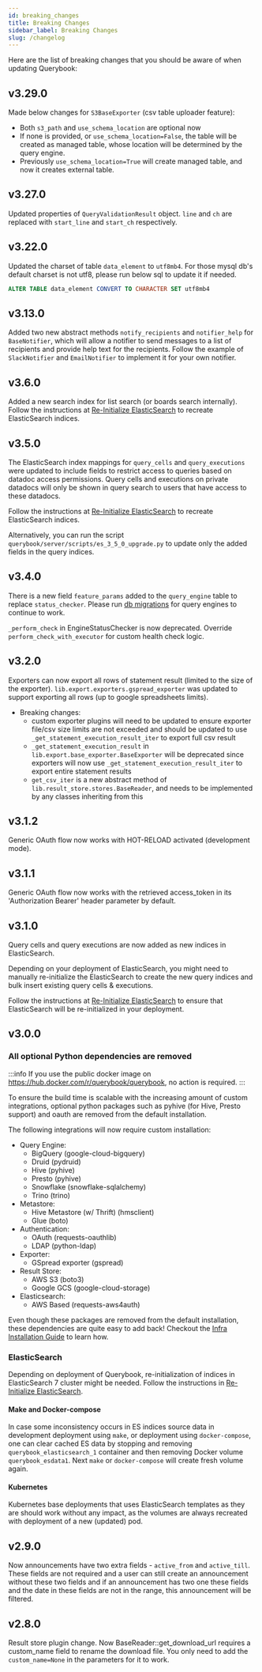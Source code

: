 ```yaml
---
id: breaking_changes
title: Breaking Changes
sidebar_label: Breaking Changes
slug: /changelog
---
```


Here are the list of breaking changes that you should be aware of when updating Querybook:

## v3.29.0

Made below changes for `S3BaseExporter` (csv table uploader feature):

-   Both `s3_path` and `use_schema_location` are optional now
-   If none is provided, or `use_schema_location=False`, the table will be created as managed table, whose location will be determined by the query engine.
-   Previously `use_schema_location=True` will create managed table, and now it creates external table.

## v3.27.0

Updated properties of `QueryValidationResult` object. `line` and `ch` are replaced with `start_line` and `start_ch` respectively.

## v3.22.0

Updated the charset of table `data_element` to `utf8mb4`. For those mysql db's default charset is not utf8, please run below sql to update it if needed.

```sql
ALTER TABLE data_element CONVERT TO CHARACTER SET utf8mb4
```

## v3.13.0

Added two new abstract methods `notify_recipients` and `notifier_help` for `BaseNotifier`, which will allow a notifier to send messages to a list of recipients and provide help text for the recipients. Follow the example of `SlackNotifier` and `EmailNotifier` to implement it for your own notifier.

## v3.6.0

Added a new search index for list search (or boards search internally). Follow the instructions at [Re-Initialize ElasticSearch](../developer_guide/reinitialize_es.mdx) to recreate ElasticSearch indices.

## v3.5.0

The ElasticSearch index mappings for `query_cells` and `query_executions` were updated to include fields to restrict access to queries based on datadoc access permissions. Query cells and executions on private datadocs will only be shown in query search to users that have access to these datadocs.

Follow the instructions at [Re-Initialize ElasticSearch](../developer_guide/reinitialize_es.mdx) to recreate ElasticSearch indices.

Alternatively, you can run the script `querybook/server/scripts/es_3_5_0_upgrade.py` to update only the added fields in the query indices.

## v3.4.0

There is a new field `feature_params` added to the `query_engine` table to replace `status_checker`.
Please run [db migrations](../developer_guide/run_db_migration.mdx) for query engines to continue to work.

`_perform_check` in EngineStatusChecker is now deprecated. Override `perform_check_with_executor` for custom
health check logic.

## v3.2.0

Exporters can now export all rows of statement result (limited to the size of the exporter).
`lib.export.exporters.gspread_exporter` was updated to support exporting all rows (up to google
spreadsheets limits).

-   Breaking changes:
    -   custom exporter plugins will need to be updated to ensure exporter file/csv size limits are not exceeded and should be updated to use `_get_statement_execution_result_iter` to export full
        csv result
    -   `_get_statement_execution_result` in `lib.export.base_exporter.BaseExporter` will be deprecated
        since exporters will now use `_get_statement_execution_result_iter` to export entire statement
        results
    -   `get_csv_iter` is a new abstract method of `lib.result_store.stores.BaseReader`, and needs to be implemented by any classes inheriting from this

## v3.1.2

Generic OAuth flow now works with HOT-RELOAD activated (development mode).

## v3.1.1

Generic OAuth flow now works with the retrieved access_token in its 'Authorization Bearer' header parameter by default.

## v3.1.0

Query cells and query executions are now added as new indices in ElasticSearch.

Depending on your deployment of ElasticSearch, you might need to manually re-initialize the ElasticSearch to create the new query indices and bulk insert existing query cells & executions.

Follow the instructions at [Re-Initialize ElasticSearch](../developer_guide/reinitialize_es.mdx) to ensure that ElasticSearch will be re-initialized in your deployment.

## v3.0.0

### All optional Python dependencies are removed

:::info
If you use the public docker image on https://hub.docker.com/r/querybook/querybook, no action is required.
:::

To ensure the build time is scalable with the increasing amount of custom integrations, optional
python packages such as pyhive (for Hive, Presto support) and oauth are removed from the default installation.

The following integrations will now require custom installation:

-   Query Engine:
    -   BigQuery (google-cloud-bigquery)
    -   Druid (pydruid)
    -   Hive (pyhive)
    -   Presto (pyhive)
    -   Snowflake (snowflake-sqlalchemy)
    -   Trino (trino)
-   Metastore:
    -   Hive Metastore (w/ Thrift) (hmsclient)
    -   Glue (boto)
-   Authentication:
    -   OAuth (requests-oauthlib)
    -   LDAP (python-ldap)
-   Exporter:
    -   GSpread exporter (gspread)
-   Result Store:
    -   AWS S3 (boto3)
    -   Google GCS (google-cloud-storage)
-   Elasticsearch:
    -   AWS Based (requests-aws4auth)

Even though these packages are removed from the default installation, these dependencies are
quite easy to add back! Checkout the [Infra Installation Guide](../configurations/infra_installation.mdx) to learn how.

### ElasticSearch

Depending on deployment of Querybook, re-initialization of indices in ElasticSearch 7 cluster might be needed. Follow the instructions in [Re-Initialize ElasticSearch](../developer_guide/reinitialize_es.mdx).

#### Make and Docker-compose

In case some inconsistency occurs in ES indices source data in development deployment using `make`,
or deployment using `docker-compose`, one can clear cached ES data by stopping and removing `querybook_elasticsearch_1` container
and then removing Docker volume `querybook_esdata1`. Next `make` or `docker-compose` will create fresh volume again.

#### Kubernetes

Kubernetes base deployments that uses ElasticSearch templates as they are should work without any impact,
as the volumes are always recreated with deployment of a new (updated) pod.

## v2.9.0

Now announcements have two extra fields - `active_from` and `active_till`. These fields are not required and a user can still create an announcement without these two fields and if an announcement has two one these fields and the date in these fields are not in the range, this announcement will be filtered.

## v2.8.0

Result store plugin change. Now BaseReader::get_download_url requires a custom_name field to rename the download file. You only need to add the `custom_name=None` in the parameters for it to work.
